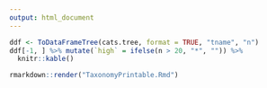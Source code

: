 ```yaml
---
output: html_document
---
```


<style>
table.table {
  font-family: calibri;
}
table.table td:first-child {
  font-family: courier new;
}
table.table td:last-child {
  font-weight: 600;
  color: #e00;
}
</style>

```r
ddf <- ToDataFrameTree(cats.tree, format = TRUE, "tname", "n") 
ddf[-1, ] %>% mutate(`high` = ifelse(n > 20, "*", "")) %>%
  knitr::kable()
```


```r
rmarkdown::render("TaxonomyPrintable.Rmd")
```


